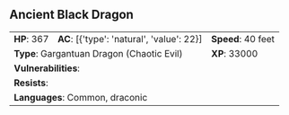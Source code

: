 ## Ancient Black Dragon {#monster-ancient-black-dragon}

```{=html}
<table class="table table-striped">
    <tbody>
        <tr>                    
            <td><b>HP</b>: 367</td>
            <td><b>AC</b>: [{'type': 'natural', 'value': 22}]</td>
            <td><b>Speed</b>: 40 feet</td>
        </tr>
        <tr>
            <td colspan="2"><b>Type</b>: Gargantuan Dragon (Chaotic Evil)</td>
            <td><b>XP</b>: 33000</td>
        </tr>
        <tr>
            <td colspan="3"><b>Vulnerabilities</b>: </td>
        </tr>
        <tr>
            <td colspan="3"><b>Resists</b>: </td>
        </tr>
        <tr>
            <td colspan="3"><b>Languages</b>: Common, draconic</td>
        </tr>
    </tbody>
</table>
```